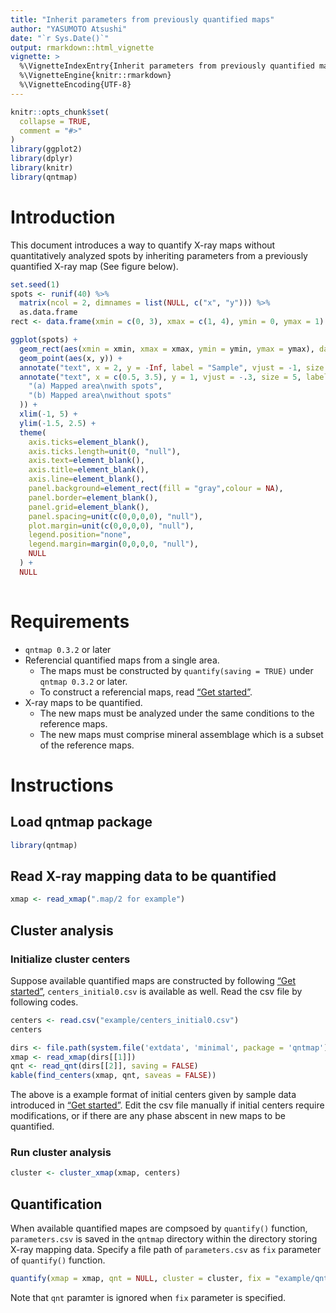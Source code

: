 ```yaml
---
title: "Inherit parameters from previously quantified maps"
author: "YASUMOTO Atsushi"
date: "`r Sys.Date()`"
output: rmarkdown::html_vignette
vignette: >
  %\VignetteIndexEntry{Inherit parameters from previously quantified maps}
  %\VignetteEngine{knitr::rmarkdown}
  %\VignetteEncoding{UTF-8}
---
```


```r
knitr::opts_chunk$set(
  collapse = TRUE,
  comment = "#>"
)
library(ggplot2)
library(dplyr)
library(knitr)
library(qntmap)
```

<!-- © 2018 JAMSTEC -->

# Introduction

This document introduces a way to quantify X-ray maps without quantitatively analyzed spots by 
inheriting parameters from a previously quantified X-ray map (See figure below).

```r

set.seed(1)
spots <- runif(40) %>%
  matrix(ncol = 2, dimnames = list(NULL, c("x", "y"))) %>%
  as.data.frame
rect <- data.frame(xmin = c(0, 3), xmax = c(1, 4), ymin = 0, ymax = 1)

ggplot(spots) +
  geom_rect(aes(xmin = xmin, xmax = xmax, ymin = ymin, ymax = ymax), data = rect) +
  geom_point(aes(x, y)) +
  annotate("text", x = 2, y = -Inf, label = "Sample", vjust = -1, size = 8) +
  annotate("text", x = c(0.5, 3.5), y = 1, vjust = -.3, size = 5, label = c(
    "(a) Mapped area\nwith spots",
    "(b) Mapped area\nwithout spots"
  )) +
  xlim(-1, 5) +
  ylim(-1.5, 2.5) +
  theme(
    axis.ticks=element_blank(),
    axis.ticks.length=unit(0, "null"),
    axis.text=element_blank(),
    axis.title=element_blank(),
    axis.line=element_blank(),
    panel.background=element_rect(fill = "gray",colour = NA),
    panel.border=element_blank(),
    panel.grid=element_blank(),
    panel.spacing=unit(c(0,0,0,0), "null"),
    plot.margin=unit(c(0,0,0,0), "null"),
    legend.position="none",
    legend.margin=margin(0,0,0,0, "null"),
    NULL
  ) +
  NULL
  
```


# Requirements

- `qntmap 0.3.2` or later
- Referencial quantified maps from a single area.
    - The maps must be constructed by `quantify(saving = TRUE)`
      under `qntmap 0.3.2` or later.
    - To construct a referencial maps, read ["Get started"](qntmap.html).
- X-ray maps to be quantified.
    - The new maps must be analyzed under the same conditions to the reference maps.
    - The new maps must comprise mineral assemblage which is a subset of the reference maps.

# Instructions

## Load qntmap package

```.r
library(qntmap)
```

## Read X-ray mapping data to be quantified

```.r
xmap <- read_xmap(".map/2 for example")
```

## Cluster analysis

### Initialize cluster centers

Suppose available quantified maps are constructed by following 
["Get started"](qntmap.html), `centers_initial0.csv` is available as well.
Read the csv file by following codes.

```.r
centers <- read.csv("example/centers_initial0.csv")
centers
```

```r
dirs <- file.path(system.file('extdata', 'minimal', package = 'qntmap'), c(".map/1", ".qnt"))
xmap <- read_xmap(dirs[[1]])
qnt <- read_qnt(dirs[[2]], saving = FALSE)
kable(find_centers(xmap, qnt, saveas = FALSE))
```

The above is a example format of initial centers given by 
sample data introduced in ["Get started"](qntmap.html).
Edit the csv file manually if initial centers require modifications, or
if there are any phase abscent in new maps to be quantified.

### Run cluster analysis

```.r
cluster <- cluster_xmap(xmap, centers)
```

## Quantification

When available quantified mapes are compsoed by `quantify()` function,
`parameters.csv` is saved in the `qntmap` directory within the directory
storing X-ray mapping data.
Specify a file path of `parameters.csv` as `fix` parameter of 
`quantify()` function.

```.r
quantify(xmap = xmap, qnt = NULL, cluster = cluster, fix = "example/qntmap/parameters.csv")
```

Note that `qnt` paramter is ignored when `fix` parameter is specified.
